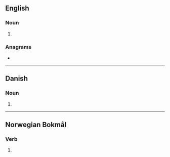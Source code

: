 ==English==

===Noun===
{{head|en|noun plural form}}

# {{plural of|stole|lang=en}}

===Anagrams===
* {{anagrams|en|a=elosst|losest|tossel}}

----

==Danish==

===Noun===
{{head|da|noun form|g=c}}

# {{genitive plural indefinite of|stol|lang=da}}

----

==Norwegian Bokmål==

===Verb===
{{head|nb|verb form}}

# {{passive of|stole|lang=nb|nocat=1}}